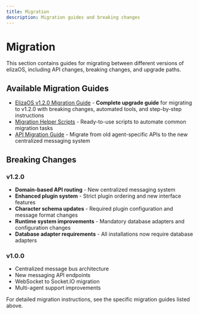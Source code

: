 ```yaml
---
title: Migration
description: Migration guides and breaking changes
---
```


# Migration

This section contains guides for migrating between different versions of elizaOS, including API
changes, breaking changes, and upgrade paths.

## Available Migration Guides

- [ElizaOS v1.2.0 Migration Guide](/docs/migration/v1.2.0-migration) - **Complete upgrade guide**
  for migrating to v1.2.0 with breaking changes, automated tools, and step-by-step instructions
- [Migration Helper Scripts](/docs/migration/migration-helper) - Ready-to-use scripts to automate
  common migration tasks
- [API Migration Guide](/docs/migration/api-migration) - Migrate from old agent-specific APIs to the
  new centralized messaging system

## Breaking Changes

### v1.2.0

- **Domain-based API routing** - New centralized messaging system
- **Enhanced plugin system** - Strict plugin ordering and new interface features
- **Character schema updates** - Required plugin configuration and message format changes
- **Runtime system improvements** - Mandatory database adapters and configuration changes
- **Database adapter requirements** - All installations now require database adapters

### v1.0.0

- Centralized message bus architecture
- New messaging API endpoints
- WebSocket to Socket.IO migration
- Multi-agent support improvements

For detailed migration instructions, see the specific migration guides listed above.
